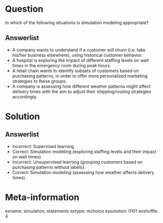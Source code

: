 Question
========

In which of the following situations is simulation modeling appropriate?

Answerlist
----------

* A company wants to understand if a customer will churn (i.e. take his/her business 
  elsewhere), using historical customer behavior.
* A hospital is exploring the impact of different staffing levels on wait times 
  in the emergency room during peak hours.
* A retail chain wants to identify subsets of customers based on purchasing 
  patterns, in order to offer more personalized marketing strategies to these groups.
* A company is assessing how different weather patterns might affect delivery 
  times with the aim to adjust their shipping/routing strategies accordingly.

Solution
========

Answerlist
----------

* Incorrect: Supervised learning.
* Correct: Simulation modeling (exploring staffing levels and their impact on wait times).
* Incorrect: Unsupervised learning (grouping customers based on purchasing patterns without labels).
* Correct: Simulation modeling (assessing how weather affects delivery times).

Meta-information
================
exname: simulation, statements
extype: mchoice
exsolution: 0101
exshuffle: 4

